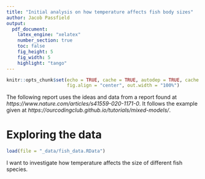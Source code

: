 ```yaml
---
title: "Initial analysis on how temperature affects fish body sizes"
author: Jacob Passfield
output: 
  pdf_document:
    latex_engine: "xelatex"
    number_section: true
    toc: false
    fig_height: 5
    fig_width: 5
    highlight: "tango"
---
```


```r
knitr::opts_chunk$set(echo = TRUE, cache = TRUE, autodep = TRUE, cache.comments = TRUE,   
                      fig.align = "center", out.width = "100%")
```

The following report uses the ideas and data from a report found at *https://www.nature.com/articles/s41559-020-1171-0*. It follows the example given at *https://ourcodingclub.github.io/tutorials/mixed-models/*.

# Exploring the data

```r
load(file = "_data/fish_data.RData")
```

I want to investigate how temperature affects the size of different fish species.

